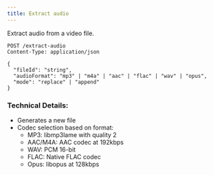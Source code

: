 ```yaml
---
title: Extract audio
---
```


Extract audio from a video file.

```http
POST /extract-audio
Content-Type: application/json

{
  "fileId": "string",
  "audioFormat": "mp3" | "m4a" | "aac" | "flac" | "wav" | "opus",
  "mode": "replace" | "append"
}
```

### Technical Details:
- Generates a new file
- Codec selection based on format:
  - MP3: libmp3lame with quality 2
  - AAC/M4A: AAC codec at 192kbps
  - WAV: PCM 16-bit
  - FLAC: Native FLAC codec
  - Opus: libopus at 128kbps

